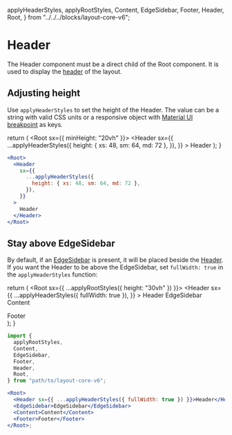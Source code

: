   applyHeaderStyles,
  applyRootStyles,
  Content,
  EdgeSidebar,
  Footer,
  Header,
  Root,
} from "../../../blocks/layout-core-v6";

<Meta title="Layout v6/Configuration/Header" />

# Header

The Header component must be a direct child of the Root component. It is used to display the [header](https://developer.mozilla.org/en-US/docs/Web/HTML/Element/header) of the layout.

## Adjusting height

Use `applyHeaderStyles` to set the height of the Header. The value can be a string with valid CSS units or a responsive object with [Material UI breakpoint](https://mui.com/material-ui/customization/breakpoints/#default-breakpoints) as keys.

  return (
    <Root sx={{ minHeight: "20vh" }}>
      <Header
        sx={{
          ...applyHeaderStyles({
            height: { xs: 48, sm: 64, md: 72 },
          }),
        }}
      >
        Header
      </Header>
    </Root>
  );
}

<section className="demo-container">
  <DemoHeight />
</section>

```jsx
<Root>
  <Header
    sx={{
      ...applyHeaderStyles({
        height: { xs: 48, sm: 64, md: 72 },
      }),
    }}
  >
    Header
  </Header>
</Root>
```

## Stay above EdgeSidebar

By default, if an [EdgeSidebar](/docs/layout-v6-configuration-edge-sidebar--docs) is present, it will be placed beside the [Header](/docs/layout-v6-configuration-header--docs).
If you want the Header to be above the EdgeSidebar, set `fullWidth: true` in the `applyHeaderStyles` function:

  return (
    <Root sx={{ ...applyRootStyles({ height: "30vh" }) }}>
      <Header
        sx={{
          ...applyHeaderStyles({ fullWidth: true }),
        }}
      >
        Header
      </Header>
      <EdgeSidebar>EdgeSidebar</EdgeSidebar>
      <Content>Content</Content>
      <Footer>Footer</Footer>
    </Root>
  );
}

<section className="demo-container">
  <DemoHeaderAboveEdgeSidebar />
</section>

```jsx
import {
  applyRootStyles,
  Content,
  EdgeSidebar,
  Footer,
  Header,
  Root,
} from "path/to/layout-core-v6";

<Root>
  <Header sx={{ ...applyHeaderStyles({ fullWidth: true }) }}>Header</Header>
  <EdgeSidebar>EdgeSidebar</EdgeSidebar>
  <Content>Content</Content>
  <Footer>Footer</Footer>
</Root>;
```
